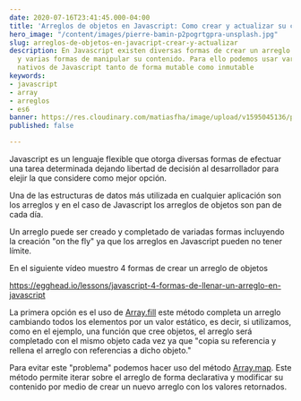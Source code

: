 ```yaml
---
date: 2020-07-16T23:41:45.000-04:00
title: 'Arreglos de objetos en Javascript: Como crear y actualizar su contenido'
hero_image: "/content/images/pierre-bamin-p2pogrtgpra-unsplash.jpg"
slug: arreglos-de-objetos-en-javacript-crear-y-actualizar
description: En Javascript existen diversas formas de crear un arreglo de objetos
  y varias formas de manipular su contenido. Para ello podemos usar varios métodos
  nativos de Javascript tanto de forma mutable como inmutable
keywords:
- javascript
- array
- arreglos
- es6
banner: https://res.cloudinary.com/matiasfha/image/upload/v1595045136/pierre-bamin-P2POGRtGprA-unsplash_gx6ozd.jpg
published: false

---
```

Javascript es un lenguaje flexible que otorga diversas formas de efectuar una tarea determinada dejando libertad de decisión al desarrollador para elejir la que considere como mejor opción.

Una de las estructuras de datos más utilizada en cualquier aplicación son los arreglos y en el caso de Javascript los arreglos de objetos son pan de cada día.

Un arreglo puede ser creado y completado de variadas formas incluyendo la creación "on the fly" ya que los arreglos en Javascript pueden no tener límite.

En el siguiente vídeo muestro 4 formas de crear un arreglo de objetos

https://egghead.io/lessons/javascript-4-formas-de-llenar-un-arreglo-en-javascript

La primera opción es el uso de [Array.fill](https://developer.mozilla.org/es/docs/Web/JavaScript/Referencia/Objetos_globales/Array/fill "Array.fill") este método completa un arreglo cambiando todos los elementos por un valor estático, es decir, si utilizamos, como en el ejemplo, una función que cree objetos, el arreglo será completado con el mismo objeto cada vez ya que "copia su referencia y rellena el arreglo con referencias a dicho objeto."

Para evitar este "problema" podemos hacer uso del método [Array.map](https://developer.mozilla.org/es/docs/Web/JavaScript/Referencia/Objetos_globales/Array/map). Este método permite iterar sobre el arreglo de forma declarativa y modificar su contenido por medio de crear un nuevo arreglo con los valores retornados.